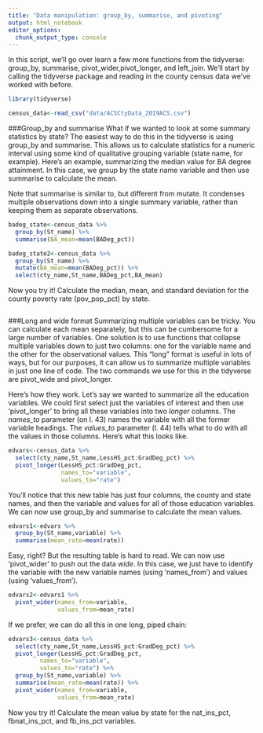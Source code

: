 ```yaml
---
title: "Data manipulation: group_by, summarise, and pivoting"
output: html_notebook
editor_options: 
  chunk_output_type: console
---
```


In this script, we'll go over learn a few more functions from the tidyverse: group_by, summarise, pivot_wider,pivot_longer, and left_join. We'll start by calling the tidyverse package and reading in the county census data we've worked with before.

```r
library(tidyverse)

census_data<-read_csv("data/ACSCtyData_2019ACS.csv")
```

###Group_by and summarise
What if we wanted to look at some summary statistics by state? The easiest way to do this in the tidyverse is using group_by and summarise. This allows us to calculate statistics for a numeric interval using some kind of qualitative grouping variable (state name, for example). Here's an example, summarizing the median value for BA degree attainment. In this case, we group by the state name variable and then use summarise to calculate the mean. 

Note that summarise is similar to, but different from mutate. It condenses multiple observations down into a single summary variable, rather than keeping them as separate observations.

```r
badeg_state<-census_data %>%
  group_by(St_name) %>%
  summarise(BA_mean=mean(BADeg_pct))

badeg_state2<-census_data %>%
  group_by(St_name) %>%
  mutate(BA_mean=mean(BADeg_pct)) %>%
  select(cty_name,St_name,BADeg_pct,BA_mean)
```

Now you try it! Calculate the median, mean, and standard deviation for the county poverty rate (pov_pop_pct) by state.

```r

```


###Long and wide format
Summarizing multiple variables can be tricky. You can calculate each mean separately, but this can be cumbersome for a large number of variables. One solution is to use functions that collapse multiple variables down to just two columns: one for the variable name and the other for the observational values. This "long" format is useful in lots of ways, but for our purposes, it can allow us to summarize multiple variables in just one line of code. The two commands we use for this in the tidyverse are pivot_wide and pivot_longer.

Here's how they work. Let's say we wanted to summarize all the education variables. We could first select just the variables of interest and then use 'pivot_longer' to bring all these variables into two *longer* columns. The *names_to* parameter (on l. 43) names the variable with all the former variable headings. The *values_to* parameter (l. 44) tells what to do with all the values in those columns. Here's what this looks like.

```r
edvars<-census_data %>%
  select(cty_name,St_name,LessHS_pct:GradDeg_pct) %>%
  pivot_longer(LessHS_pct:GradDeg_pct,
               names_to="variable",
               values_to="rate")
```

You'll notice that this new table has just four columns, the county and state names, and then the variable and values for all of those education variables. We can now use group_by and summarise to calculate the mean values.

```r
edvars1<-edvars %>%
  group_by(St_name,variable) %>%
  summarise(mean_rate=mean(rate))
```

Easy, right? But the resulting table is hard to read. We can now use 'pivot_wider' to push out the data *wide*. In this case, we just have to identify the variable with the new variable names (using 'names_from') and values (using 'values_from').

```r
edvars2<-edvars1 %>%
  pivot_wider(names_from=variable,
              values_from=mean_rate)
```

If we prefer, we can do all this in one long, piped chain:

```r
edvars3<-census_data %>%
  select(cty_name,St_name,LessHS_pct:GradDeg_pct) %>%
  pivot_longer(LessHS_pct:GradDeg_pct,
         names_to="variable",
         values_to="rate") %>%
  group_by(St_name,variable) %>%
  summarise(mean_rate=mean(rate)) %>%
  pivot_wider(names_from=variable,
              values_from=mean_rate)
```

Now you try it! Calculate the mean value by state for the nat_ins_pct, fbnat_ins_pct, and fb_ins_pct variables.

```r

```

